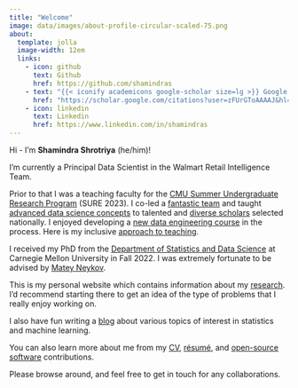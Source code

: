 ```yaml
---
title: "Welcome"
image: data/images/about-profile-circular-scaled-75.png
about:
  template: jolla
  image-width: 12em
  links:
    - icon: github
      text: Github
      href: https://github.com/shamindras
    - text: "{{< iconify academicons google-scholar size=lg >}} Google Scholar"
      href: "https://scholar.google.com/citations?user=zFUrGToAAAAJ&hl=en&oi=ao"
    - icon: linkedin
      text: Linkedin
      href: https://www.linkedin.com/in/shamindras
---
```


Hi - I’m **Shamindra Shrotriya** (he/him)!

I'm currently a Principal Data Scientist in the Walmart Retail Intelligence
Team.

Prior to that I was a teaching faculty for the [CMU Summer Undergraduate
Research Program](https://cmu-sure-2023.netlify.app) (SURE 2023). I co-led a
[fantastic team](https://cmu-sure-2023.netlify.app/people) and taught [advanced
data science concepts](https://cmu-sure-2023.netlify.app/schedule) to talented
and [diverse scholars](https://www.stat.cmu.edu/summerbridge/) selected
nationally. I enjoyed developing a [new data engineering
course](https://cmu-sure-2023.netlify.app/schedule#data-engineering) in the
process. Here is my inclusive [approach to teaching](https://www.shamindras.com/data/pdfs/shamindra-shrotriya_teaching-statement.pdf){target="\_blank"}.

I received my PhD from the [Department of Statistics and Data
Science](http://www.stat.cmu.edu/) at Carnegie Mellon University in Fall 2022. I
was extremely fortunate to be advised by [Matey
Neykov](http://mateyneykov.com/).

This is my personal website which contains information about my
[research](https://www.shamindras.com/research.html){target="\_blank"}. I'd
recommend starting there to get an idea of the type of problems that I really
enjoy working on.

I also have fun writing a
[blog](https://www.shamindras.com/posts.html){target="\_blank"} about various
topics of interest in statistics and machine learning.

You can also learn more about me from my
[CV](https://www.shamindras.com/data/pdfs/shamindra-shrotriya_CV.pdf){target="\_blank"},
[résumé](https://www.shamindras.com/data/pdfs/shamindra-shrotriya_resume.pdf){target="\_blank"},
and [open-source
software](https://www.shamindras.com/software.html){target="\_blank"}
contributions.

Please browse around, and feel free to get in touch for any collaborations.

